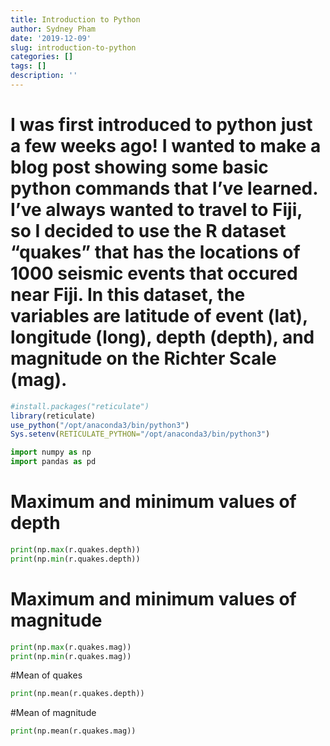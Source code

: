 ```yaml
---
title: Introduction to Python
author: Sydney Pham
date: '2019-12-09'
slug: introduction-to-python
categories: []
tags: []
description: ''
---
```

# I was first introduced to python just a few weeks ago! I wanted to make a blog post showing some basic python commands that I've learned. I've always wanted to travel to Fiji, so I decided to use the R dataset "quakes" that has the locations of 1000 seismic events that occured near Fiji. In this dataset, the variables are latitude of event (lat), longitude (long), depth (depth), and magnitude on the Richter Scale (mag).
```r
#install.packages("reticulate")
library(reticulate)
use_python("/opt/anaconda3/bin/python3")
Sys.setenv(RETICULATE_PYTHON="/opt/anaconda3/bin/python3")
```

```python
import numpy as np
import pandas as pd
```

# Maximum and minimum values of depth
```python
print(np.max(r.quakes.depth))
print(np.min(r.quakes.depth))
```
# Maximum and minimum values of magnitude
```python
print(np.max(r.quakes.mag))
print(np.min(r.quakes.mag))
```
#Mean of quakes
```python
print(np.mean(r.quakes.depth))

```


#Mean of magnitude
```python
print(np.mean(r.quakes.mag))

```
